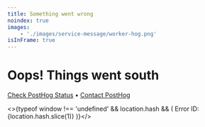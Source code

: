 ```yaml
---
title: Something went wrong
noindex: true
images:
    - './images/service-message/worker-hog.png'
isInFrame: true
---
```




<div className="block mb-8 -mt-8 mx-auto" style={{ maxWidth: '370px' }}>
  <GatsbyImage image={getImage(props.images[0])} alt="Worker hog" />
</div>

<h1 className="text-center px-2 md:px-8 text-3xl md:text-5xl xl:text-6xl relative">
  <span className='text-red'>Oops!</span> Things went south
</h1>

<Hero subtitle="Our hedgehog wasn't able to handle this request. We're on it." />

<p className='-mt-4 flex flex-col items-center justify-center text-center sm:block'>
    <a href="https://status.posthog.com/">Check PostHog Status</a>
    <span className="mx-2 hidden sm:inline-flex">•</span>
    <a href={
        'mailto:support@posthog.com?subject=Encountered server error'
        + ((typeof window !== 'undefined' && location.hash) ? ` (ID ${location.hash.slice(1)})` : '')
    }>Contact PostHog</a>
</p>

<>{typeof window !== 'undefined' && location.hash && (
    <span className="absolute bottom-4 left-1/2 -translate-x-1/2 font-semibold text-sm text-center opacity-50">
        Error ID: {location.hash.slice(1)}
    </span>
)}</>
